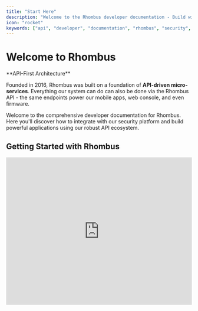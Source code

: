 ```yaml
---
title: "Start Here"
description: "Welcome to the Rhombus developer documentation - Build with our API-first security platform"
icon: "rocket"
keywords: ["api", "developer", "documentation", "rhombus", "security", "platform"]
---
```


# Welcome to Rhombus

<Info>
**API-First Architecture**

Founded in 2016, Rhombus was built on a foundation of **API-driven micro-services**. Everything our system can do can also be done via the Rhombus API - the same endpoints power our mobile apps, web console, and even firmware.
</Info>

Welcome to the comprehensive developer documentation for Rhombus. Here you'll discover how to integrate with our security platform and build powerful applications using our robust API ecosystem.

## Getting Started with Rhombus

<iframe
  width="100%"
  height="400"
  src="https://www.youtube.com/embed/7CbqXlYp3YU"
  title="Rhombus API Introduction"
  frameBorder="0"
  allow="accelerometer; autoplay; clipboard-write; encrypted-media; gyroscope; picture-in-picture"
  allowFullScreen
  style={{ borderRadius: '8px' }}
/>

## Why Choose Rhombus API?

<CardGroup cols={2}>
  <Card title="API-First Design" icon="building">
    Every feature is API-accessible from day one. Our internal tools use the same APIs you'll integrate with.
  </Card>

  <Card title="OpenAPI 3.0 Specification" icon="file-code">
    Human and machine-readable specifications with client library support for most programming languages.
  </Card>

  <Card title="Enterprise Security" icon="shield-check">
    Certificate-based and token-based authentication options with comprehensive security features.
  </Card>

  <Card title="JSON over HTTPS" icon="bolt">
    Simple, standardized communication using JSON payloads over secure HTTPS POST requests.
  </Card>
</CardGroup>

## What's Available

<CardGroup cols={2}>
  <Card
    title="API Reference"
    icon="book"
    href="/api-reference/endpoint/access-control/accesscontrol-adduserstoaccesscontrolgroup"
  >
    Complete API documentation with endpoints, parameters, and examples
  </Card>

  <Card
    title="OpenAPI Specification"
    icon="code"
    href="https://api2.rhombussystems.com/api/openapi/public.json"
  >
    Download our machine-readable API specification for code generation
  </Card>
</CardGroup>

## Integration Options

<Tabs>
  <Tab title="HTTP Client">
    ```javascript JavaScript/Node.js
    // JavaScript/Node.js example
    const response = await fetch('https://api2.rhombussystems.com/api/endpoint', {
      method: 'POST',
      headers: {
        'Content-Type': 'application/json',
        'x-auth-scheme': 'api-token',
        'x-auth-apikey': 'YOUR_API_KEY'
      },
      body: JSON.stringify({
        // Your request data
      })
    });

    const data = await response.json();
    ```
  </Tab>

  <Tab title="Generated SDKs">
    ```bash Generate Client Libraries
    # Generate client libraries using OpenAPI Generator
    openapi-generator-cli generate \
      -i https://api2.rhombussystems.com/api/openapi/public.json \
      -g python \
      -o ./rhombus-python-client

    # Or use other generators: java, csharp, go, php, etc.
    ```
  </Tab>

  <Tab title="cURL Examples">
    ```bash cURL
    # Basic API request with token authentication
    curl -X POST \
      -H "Content-Type: application/json" \
      -H "x-auth-scheme: api-token" \
      -H "x-auth-apikey: YOUR_API_KEY" \
      -d '{"key": "value"}' \
      https://api2.rhombussystems.com/api/endpoint
    ```
  </Tab>
</Tabs>

## Quick Start Path

<Steps>
  <Step title="Get Your API Credentials">
    Navigate to the [Rhombus Console](https://console.rhombussystems.com/settings/api-management/) and generate your first API key. Choose between token-based (easier) or certificate-based (more secure) authentication.
  </Step>

  <Step title="Make Your First Request">
    Test your connection with a simple API call to verify your authentication setup is working correctly.
  </Step>

  <Step title="Explore the Documentation">
    Browse our comprehensive API reference to discover all available endpoints and capabilities for your integration.
  </Step>

  <Step title="Join the Community">
    Connect with other developers, ask questions, and share your experiences in our developer community.
  </Step>
</Steps>

## What You Can Build

<CardGroup cols={3}>
  <Card title="Camera Management" icon="video">
    Stream live video, retrieve recordings, manage camera settings, and access metadata
  </Card>

  <Card title="Access Control" icon="key">
    Manage doors, users, credentials, and access events across your facilities
  </Card>

  <Card title="Environmental Monitoring" icon="temperature-half">
    Monitor temperature, humidity, air quality, and other environmental conditions
  </Card>

  <Card title="Analytics & Insights" icon="chart-line">
    Access AI-powered analytics, people counting and object detection
  </Card>

  <Card title="Event Management" icon="bell">
    Create custom workflows, manage notifications, and respond to security events
  </Card>

  <Card title="Device Administration" icon="server">
    Configure devices, manage firmware updates, and monitor system health
  </Card>
</CardGroup>

## Developer Community

<Info>
**Connect with Fellow Developers**

Join our vibrant developer community at **[rhombus.community](https://rhombus.community)** to get help, share experiences, and stay updated with the latest developments.
</Info>

### What You'll Find in Our Community:

- **Developer Support** - Get help from Rhombus engineers and experienced community members
- **Product Updates** - Stay informed about new API features and platform updates
- **Integration Examples** - Share and discover real-world implementation patterns
- **Troubleshooting** - Collaborative problem-solving for integration challenges
- **Best Practices** - Learn from successful deployments and optimization techniques

<CardGroup cols={2}>
  <Card
    title="Visit Developer Community"
    icon="users"
    href="https://rhombus.community"
  >
    Our community is the fastest way to get answers from both Rhombus engineers and fellow developers who have solved similar challenges.
  </Card>

  <Card
    title="Rhombus Console"
    icon="desktop"
    href="https://console.rhombussystems.com"
  >
    Manage API keys, configure settings, and access your Rhombus system
  </Card>
</CardGroup>

## Base URL & Authentication

All API requests are made to our base URL:

```
https://api2.rhombussystems.com
```

Include your API key in every request header:

```json
{
  "x-auth-apikey": "YOUR_API_KEY",
  "x-auth-scheme": "api-token"
}
```

<Warning>
Store your API key securely - it provides full access to your organization's data.
</Warning>


## Ready to Build?

Whether you're building a simple integration or a complex security platform, Rhombus provides the tools and community support you need to succeed. Start with our Quick Start Guide and join thousands of developers already building with Rhombus.

<CardGroup cols={2}>
  <Card
    title="Explore the API"
    icon="rocket"
    href="/api-reference/endpoint/access-control/accesscontrol-adduserstoaccesscontrolgroup"
  >
    Browse our comprehensive API documentation to start building
  </Card>

  <Card
    title="Ask Questions"
    icon="comments"
    href="https://rhombus.community"
  >
    Join our community and get help from experts
  </Card>
</CardGroup>

<Note>
This documentation is automatically updated nightly from our production API specification to ensure accuracy and completeness.
</Note>
